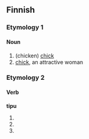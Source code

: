 ==Finnish==

===Etymology 1===

====Noun====
{{fi-noun}}

#(chicken) [[chick]]
#[[chick]], an attractive woman

===Etymology 2===

====Verb====
'''tipu'''

#{{fi-indicative present connegative of|tippua}}
#{{fi-second person singular imperative present of|tippua}}
#{{fi-second person singular imperative connegative of|tippua}}